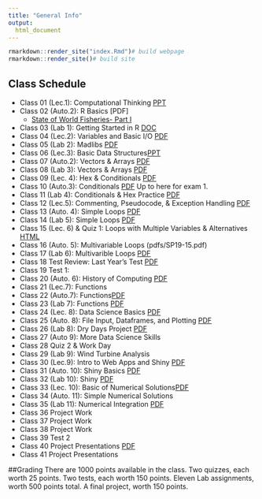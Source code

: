 ```yaml
---
title: "General Info"
output: 
  html_document
---
```



```r
rmarkdown::render_site("index.Rmd")# build webpage
rmarkdown::render_site()# build site
```


## Class Schedule

* Class 01 (Lec.1): Computational Thinking [PPT](pdfs/Lecture1&2.pptx)
* Class 02 (Auto.2): R Basics [PDF]
    * [State of World Fisheries- Part I](https://youtu.be/lXMheis4CkI)
* Class 03 (Lab 1): Getting Started in R [DOC](pdfs/Labs_2019.docx)
* Class 04 (Lec.2): Variables and Basic I/O [PDF](pdfs/Lecture5.pptx)
* Class 05 (Lab 2):  Madlibs [PDF](pdfs/SP19-05.pdf)
* Class 06 (Lec.3): Basic Data Structures[PPT](pdfs/SP19-06.pdf)
* Class 07 (Auto.2): Vectors & Arrays [PDF](pdfs/SP19-07.pdf)
* Class 08 (Lab 3): Vectors & Arrays [PDF](pdfs/SP19-08.pdf)
* Class 09 (Lec. 4): Hex & Conditionals  [PDF](pdfs/SP19-09.pdf)
* Class 10 (Auto.3): Conditionals  [PDF](pdfs/SP19-10.pdf) Up to here for exam 1.
* Class 11 (Lab 4): Conditionals & Hex Practice [PDF](pdfs/4133 Exam-SP19-key.pdf) 
* Class 12 (Lec.5): Commenting, Pseudocode, & Exception Handling [PDF](pdfs/SP19-11.pdf) 
* Class 13 (Auto. 4): Simple Loops [PDF](pdfs/SP19-12.pdf) 
* Class 14 (Lab 5): Simple Loops [PDF](pdfs/SP19-13.pdf) 
* Class 15 (Lec. 6) & Quiz 1: Loops with Multiple Variables & Alternatives [HTML](pdfs/LoopsIntro.html) 
* Class 16 (Auto. 5): Multivariable Loops (pdfs/SP19-15.pdf) 
* Class 17 (Lab 6): Multivarible Loops [PDF](pdfs/SP19-16.pdf) 
* Class 18 Test Review: Last Year's Test [PDF](pdfs/SP19-17.pdf) 
* Class 19 Test 1:   
* Class 20 (Auto. 6): History of Computing [PDF](pdfs/SP19-19.pdf) 
* Class 21 (Lec.7): Functions
* Class 22 (Auto.7): Functions[PDF](pdfs/SP19-20.pdf) 
* Class 23 (Lab 7): Functions [PDF](pdfs/SP19-21.pdf) 
* Class 24 (Lec. 8): Data Science Basics [PDF](pdfs/SP19-22.pdf) 
* Class 25 (Auto. 8): File Input, Dataframes, and Plotting [PDF](pdfs/SP19-23.pdf) 
* Class 26 (Lab 8): Dry Days Project [PDF](pdfs/SP19-24.pdf) 
* Class 27 (Auto 9): More Data Science Skills
* Class 28 Quiz 2 & Work Day  
* Class 29 (Lab 9): Wind Turbine Analysis 
* Class 30 (Lec.9): Intro to Web Apps and Shiny [PDF](pdfs/SP19-21.pdf) 
* Class 31 (Auto. 10): Shiny Basics [PDF](pdfs/SP19-22.pdf) 
* Class 32 (Lab 10): Shiny [PDF](pdfs/SP19-23.pdf) 
* Class 33 (Lec. 10): Basic of Numerical Solutions[PDF](pdfs/SP19-24.pdf) 
* Class 34 (Auto. 11): Simple Numerical Solutions
* Class 35 (Lab 11): Numerical Integration [PDF](pdfs/SP19-20.pdf) 
* Class 36 Project Work 
* Class 37 Project Work 
* Class 38 Project Work 
* Class 39 Test 2
* Class 40 Project Presentations [PDF](pdfs/SP19-24.pdf) 
* Class 41 Project Presentations

##Grading 
There are 1000 points available in the class. Two quizzes, each worth 25 points. Two tests, each worth 150 points. Eleven Lab assignments, worth 500 points total. A final project, worth 150 points. 